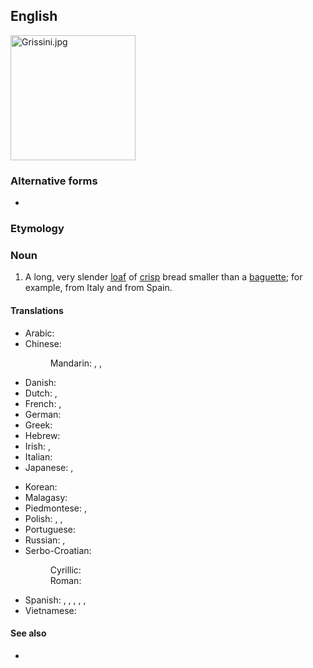 {{also|bread-stick}}
==English==
[[File:Grissini.jpg|200px|right]]
{{slim-wikipedia}}

===Alternative forms===
* {{alter|en|bread-stick}}

===Etymology===
{{affix|en|bread|stick}}

===Noun===
{{en-noun}}

# A long, very slender [[loaf]] of [[crisp]] bread smaller than a [[baguette]]; for example, {{m|it|grissino|grissini}} from Italy and {{m|es|rosquilleta|rosquilletas}} from Spain.

====Translations====
{{trans-top|slender loaf of crisp bread}}
* Arabic: {{t|ar|عُود الخُبْز|m}}
* Chinese:
*: Mandarin: {{t|cmn|麵包棒}}, {{t|cmn|麪包棒}}, {{t|cmn|面包棒|tr=miànbāo bàng}}
* Danish: {{t|da|brødstang|c}}
* Dutch: {{t+|nl|soepstengel|m}}, {{t|nl|broodstengel|m}}
* French: {{t+|fr|gressin|m}}, {{qualifier|rare}} {{t+|fr|grissini|m}}
* German: {{t|de|Grissini|?}}
* Greek: {{t+|el|κριτσίνι|n}}
* Hebrew: {{t|he|גריסיני|m|tr=grisíni}}
* Irish: {{t+|ga|cipín|m}}, {{t|ga|cipín aráin|m}}
* Italian: {{t+|it|grissino|m}}
* Japanese: {{t|ja|グリッシーニ|tr=gurisshīni}}, {{t|ja|スティックパン|tr=sutikku-pan}}
{{trans-mid}}
* Korean: {{t|ko|막대빵}}
* Malagasy: {{t+check|mg|mifoka}}
* Piedmontese: {{t|pms|ghërsin|m}}, {{t|pms|grissin|m}}
* Polish: {{t+|pl|paluszek|m}}, {{t|pl|grissini|m}}, {{t+|pl|paluch|m}}
* Portuguese: {{t|pt|gressino|m}}
* Russian: {{t|ru|грисси́ни|m}}, {{t|ru|хле́бная па́лочка|f}}
* Serbo-Croatian:
*: Cyrillic: {{t|sh|гриси́ни|m}}
*: Roman: {{t+|sh|grisíni|m}}
* Spanish: {{t|es|rosquilleta|f}}, {{t|es|grisín|m}}, {{t|es|palillo de pan|m}}, {{t|es|palito de pan|m}}, {{qualifier|South America}} {{t+|es|colín|m}}, {{qualifier|Southern Spain}} {{t+|es|pico|m}}
* Vietnamese: {{t|vi|bánh mì que}}
{{trans-bottom}}

====See also====
* {{commonslite|Category:Grissini}}

{{topics|en|Breads}}